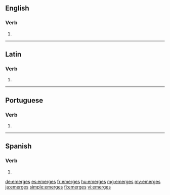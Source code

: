 {{also|émergés|émerges|emergés}}
==English==

===Verb===
{{head|en|verb form}}

# {{en-third-person singular of|emerge}}

----

==Latin==

===Verb===
{{la-verb-form|ēmergēs}}

# {{inflection of|ēmergō||2|s|futr|actv|indc|lang=la}}

----

==Portuguese==

===Verb===
{{pt-verb-form}}

# {{inflection of|emergir||2|s|pres|indc|lang=pt}}

----

==Spanish==

===Verb===
{{es-verb-form}}

# {{es-verb form of|ending=er|mood=indicative|tense=present|pers=2|formal=no|number=singular|emerger}}

[[de:emerges]]
[[es:emerges]]
[[fr:emerges]]
[[hu:emerges]]
[[mg:emerges]]
[[my:emerges]]
[[ja:emerges]]
[[simple:emerges]]
[[fi:emerges]]
[[vi:emerges]]